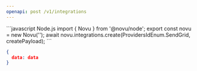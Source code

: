 ```yaml
---
openapi: post /v1/integrations
---
```


<RequestExample>
```javascript Node.js
import { Novu } from '@novu/node';  
export const novu = new Novu('<REPLACE_WITH_API_KEY_FROM_ADMIN_PANEL>');
await novu.integrations.create(ProvidersIdEnum.SendGrid, createPayload);
```
</RequestExample>
<ResponseExample>

```json Response
{ 
  data: data
}
```

</ResponseExample>